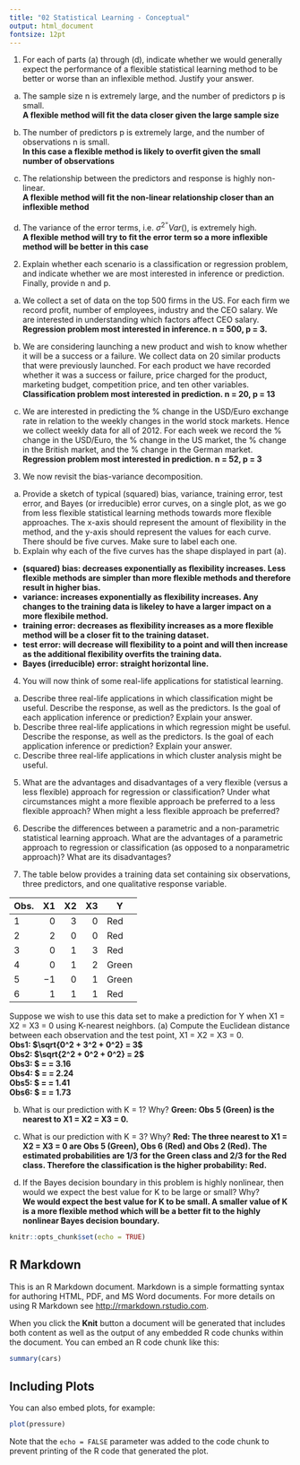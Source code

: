 ```yaml
---
title: "02 Statistical Learning - Conceptual"
output: html_document
fontsize: 12pt
---
```


1. For each of parts (a) through (d), indicate whether we would generally
expect the performance of a flexible statistical learning method to be
better or worse than an inflexible method. Justify your answer.

(a) The sample size n is extremely large, and the number of predictors p is small.  
**A flexible method will fit the data closer given the large sample size**  

(b) The number of predictors p is extremely large, and the number
of observations n is small.  
**In this case a flexible method is likely to overfit given the small number of observations**  

(c) The relationship between the predictors and response is highly
non-linear.  
**A flexible method will fit the non-linear relationship closer than an inflexible method**  

(d) The variance of the error terms, i.e. $σ^2^ = Var()$, is extremely
high.  
**A flexible method will try to fit the error term so a more inflexible method will be better in this case**  

2. Explain whether each scenario is a classification or regression problem, and indicate whether we are most interested in inference or prediction. Finally, provide n and p.  

(a) We collect a set of data on the top 500 firms in the US. For each
firm we record profit, number of employees, industry and the
CEO salary. We are interested in understanding which factors
affect CEO salary.  
**Regression problem most interested in inference. n = 500, p = 3.**

(b) We are considering launching a new product and wish to know
whether it will be a success or a failure. We collect data on 20
similar products that were previously launched. For each product we have recorded whether it was a success or failure, price
charged for the product, marketing budget, competition price,
and ten other variables.  
**Classification problem most interested in prediction. n = 20, p = 13**  

(c) We are interested in predicting the % change in the USD/Euro
exchange rate in relation to the weekly changes in the world
stock markets. Hence we collect weekly data for all of 2012. For
each week we record the % change in the USD/Euro, the %
change in the US market, the % change in the British market,
and the % change in the German market.  
**Regression problem most interested in prediction. n = 52, p = 3**

3. We now revisit the bias-variance decomposition.

(a) Provide a sketch of typical (squared) bias, variance, training error, test error, and Bayes (or irreducible) error curves, on a single plot, as we go from less flexible statistical learning methods towards more flexible approaches. The x-axis should represent the amount of flexibility in the method, and the y-axis should represent the values for each curve. There should be five curves.
Make sure to label each one.  
(b) Explain why each of the five curves has the shape displayed in
part (a).
* **(squared) bias: decreases exponentially as flexibility increases. Less flexible methods are simpler than more flexible methods and therefore result in higher bias.**
* **variance: increases exponentially as flexibility increases. Any changes to the training data is likeley to have a larger impact on a more flexibile method.** 
* **training error: decreases as flexibility increases as a more flexible method will be a closer fit to the training dataset.**
* **test error: will decrease will flexibility to a point and will then increase as the additional flexibility overfits the training data.**
* **Bayes (irreducible) error: straight horizontal line.**

4. You will now think of some real-life applications for statistical learning.
(a) Describe three real-life applications in which classification might
be useful. Describe the response, as well as the predictors. Is the
goal of each application inference or prediction? Explain your
answer.
(b) Describe three real-life applications in which regression might
be useful. Describe the response, as well as the predictors. Is the
goal of each application inference or prediction? Explain your
answer.
(c) Describe three real-life applications in which cluster analysis
might be useful.

5. What are the advantages and disadvantages of a very flexible (versus
a less flexible) approach for regression or classification? Under what
circumstances might a more flexible approach be preferred to a less
flexible approach? When might a less flexible approach be preferred?

6. Describe the differences between a parametric and a non-parametric
statistical learning approach. What are the advantages of a parametric approach to regression or classification (as opposed to a nonparametric approach)? What are its disadvantages?

7. The table below provides a training data set containing six observations, three predictors, and one qualitative response variable.  

Obs. | X1 | X2 | X3 | Y
:---|---:|---:|---:|---
1 | 0 | 3 | 0 | Red
2 | 2 | 0 | 0 | Red
3 | 0 | 1 | 3 | Red
4 | 0 | 1 | 2 | Green
5 | −1 | 0 | 1 | Green
6 | 1 | 1 | 1 | Red

Suppose we wish to use this data set to make a prediction for Y when
X1 = X2 = X3 = 0 using K-nearest neighbors.
(a) Compute the Euclidean distance between each observation and
the test point, X1 = X2 = X3 = 0.  
**Obs1: $\sqrt{0^2 + 3^2 + 0^2} = 3$**  
**Obs2: $\sqrt{2^2 + 0^2 + 0^2} = 2$**  
**Obs3: $\sqrt{0^2 + 1^2 + 3^2} = \sqrt{10} = 3.16**  
**Obs4: $\sqrt{0^2 + 1^2 + 2^2} = \sqrt{5} = 2.24**  
**Obs5: $\sqrt{(-1)^2 + 0^2 + 1^2} = \sqrt{2} = 1.41**  
**Obs6: $\sqrt{1^2 + 1^2 + 1^2} = \sqrt{3} = 1.73**  

(b) What is our prediction with K = 1? Why?
**Green: Obs 5 (Green) is the nearest to X1 = X2 = X3 = 0.**

(c) What is our prediction with K = 3? Why?
**Red: The three nearest to X1 = X2 = X3 = 0 are Obs 5 (Green), Obs 6 (Red) and Obs 2 (Red). The estimated probabilities are 1/3 for the Green class and 2/3 for the Red class. Therefore the classification is the higher probability: Red.**

(d) If the Bayes decision boundary in this problem is highly nonlinear, then would we expect the best value for K to be large or small? Why?  
**We would expect the best value for K to be small. A smaller value of K is a more flexible method which will be a better fit to the highly nonlinear Bayes decision boundary.**


```r
knitr::opts_chunk$set(echo = TRUE)
```

## R Markdown

This is an R Markdown document. Markdown is a simple formatting syntax for authoring HTML, PDF, and MS Word documents. For more details on using R Markdown see <http://rmarkdown.rstudio.com>.

When you click the **Knit** button a document will be generated that includes both content as well as the output of any embedded R code chunks within the document. You can embed an R code chunk like this:

```r
summary(cars)
```

## Including Plots

You can also embed plots, for example:

```r
plot(pressure)
```

Note that the `echo = FALSE` parameter was added to the code chunk to prevent printing of the R code that generated the plot.
